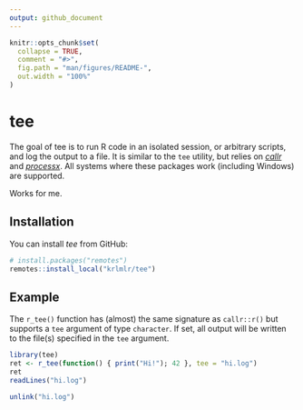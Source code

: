 ```yaml
---
output: github_document
---
```


<!-- README.md is generated from README.Rmd. Please edit that file -->

```r
knitr::opts_chunk$set(
  collapse = TRUE,
  comment = "#>",
  fig.path = "man/figures/README-",
  out.width = "100%"
)
```
# tee

The goal of tee is to run R code in an isolated session, or arbitrary scripts, and log the output to a file.  It is similar to the `tee` utility, but relies on [*callr*](https://github.com/r-lib/callr) and [*processx*](https://github.com/r-lib/processx). All systems where these packages work (including Windows) are supported.

Works for me.


## Installation

You can install *tee* from GitHub:

``` r
# install.packages("remotes")
remotes::install_local("krlmlr/tee")
```

## Example

The `r_tee()` function has (almost) the same signature as `callr::r()` but supports a `tee` argument of type `character`. If set, all output will be written to the file(s) specified in the `tee` argument.

```r
library(tee)
ret <- r_tee(function() { print("Hi!"); 42 }, tee = "hi.log")
ret
readLines("hi.log")
```

```r
unlink("hi.log")
```
